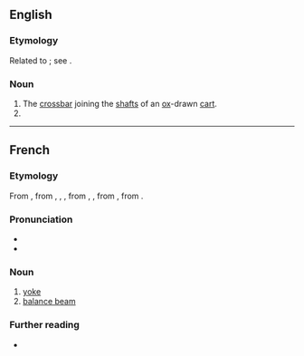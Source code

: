 ==English==

===Etymology===
Related to {{m|en|yoke}}; see {{m|en|jougs}}.

===Noun===
{{en-noun}}

# The [[crossbar]] joining the [[shaft]]s of an [[ox]]-drawn [[cart]].
# {{syn of|en|jougs||chained iron collar for sinners}}

----

==French==

===Etymology===
From {{inh|fr|frm|joug}}, from {{inh|fr|fro|jug}}, {{m|fro|jou}}, {{m|fro|jof}}, from {{inh|fr|la|jugum}}, {{m|la|iugum}}, from {{inh|fr|itc-pro|*jugom}}, from {{inh|fr|ine-pro|*yugóm}}.

===Pronunciation===
* {{fr-IPA}}
* {{homophones|fr|joue|jouent|joues|jougs}}

===Noun===
{{fr-noun|m}}

# [[yoke]]
# [[balance beam]]

===Further reading===
* {{R:TLFi}}